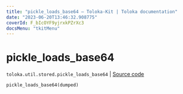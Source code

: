 ```yaml
---
title: "pickle_loads_base64 — Toloka-Kit | Toloka documentation"
date: "2023-06-20T13:46:32.908775"
coverId: F_bIcOYF9yjrxkPZrXc3
docsMenu: "tkitMenu"
---
```


# pickle_loads_base64

`toloka.util.stored.pickle_loads_base64` | [Source code](https://github.com/Toloka/toloka-kit/blob/v1.2.0/src/util/stored.py#L46)

```python
pickle_loads_base64(dumped)
```